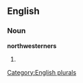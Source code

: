 
==English==

===Noun===
'''northwesterners'''

# {{plural of|[[northwesterner]]}}

[[Category:English plurals]]